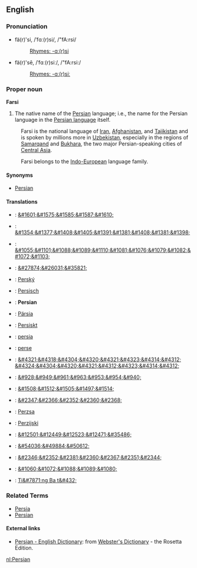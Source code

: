 ==English==
===Pronunciation===
*fä(r)'si, /ˈfɑː(r)si/, /"fA:rsi/
*:[[Rhymes:English:-ɑː(r)si|Rhymes: -ɑː(r)si]]
*fä(r)'sē, /ˈfɑː(r)siː/, /"fA:rsi:/
*:[[Rhymes:English:-ɑː(r)siː|Rhymes: -ɑː(r)siː]]

===Proper noun===
'''Farsi'''

# The native name of the [[Persian]] language; i.e., the name for the Persian language in the [[Persian language]] itself.

:Farsi is the national language of [[Iran]], [[Afghanistan]], and [[Tajikistan]] and is spoken by millions more in [[Uzbekistan]], especially in the regions of [[Samarqand]] and [[Bukhara]], the two major Persian-speaking cities of [[Central Asia]].

:Farsi belongs to the [[Indo-European]] language family.


====Synonyms====
*[[Persian]]

====Translations====
*{{ar}}: [[&#1601;&#1575;&#1585;&#1587;&#1610;]]
*{{hy}}: [[&#1354;&#1377;&#1408;&#1405;&#1391;&#1381;&#1408;&#1381;&#1398;]]
*{{be}}: [[&#1055;&#1101;&#1088;&#1089;&#1110;&#1081;&#1076;&#1079;&#1082;&#1072;&#1103;]]
*{{zh}}: [[&#27874;&#26031;&#35821;]]
*{{cs}}: [[Perský]]
*{{de}}: [[Persisch]]
*{{en}}: '''Persian'''
*{{et}}: [[Pärsia]]
*{{fo}}: [[Persiskt]]
*{{fi}}: [[persia]]
*{{fr}}: [[perse]]
*{{ka}}: [[&#4321;&#4318;&#4304;&#4320;&#4321;&#4323;&#4314;&#4312;]] [[&#4324;&#4304;&#4320;&#4321;&#4312;&#4323;&#4314;&#4312;]]
*{{el}}: [[&#928;&#949;&#961;&#963;&#953;&#954;&#940;]]
*{{he}}: [[&#1508;&#1512;&#1505;&#1497;&#1514;]]
*{{hi}}: [[&#2347;&#2366;&#2352;&#2360;&#2368;]]
*{{hu}}: [[Perzsa]]
*{{hr}}: [[Perzijski]]
*{{ja}}: [[&#12501;&#12449;&#12523;&#12471;&#35486;]]
*{{ko}}: [[&#54036;&#49884;&#50612;]]
*{{ne}}: [[&#2346;&#2352;&#2381;&#2360;&#2367;&#2351;&#2344; ]]
*{{ru}}: [[&#1060;&#1072;&#1088;&#1089;&#1080;]]
*{{vi}}: [[Ti&#7871;ng Ba t&#432;]]

===Related Terms===
*[[Persia]]
*[[Persian]]

==== External links====
*[http://www.websters-online-dictionary.org/definition/Persian-english/ Persian - English Dictionary]: from [http://www.websters-online-dictionary.org/ Webster's Dictionary] - the Rosetta Edition.


[[nl:Persian]]
